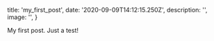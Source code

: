 
  title: 'my_first_post',
  date: '2020-09-09T14:12:15.250Z',
  description: '',
  image: '',
}

My first post. Just a test!











